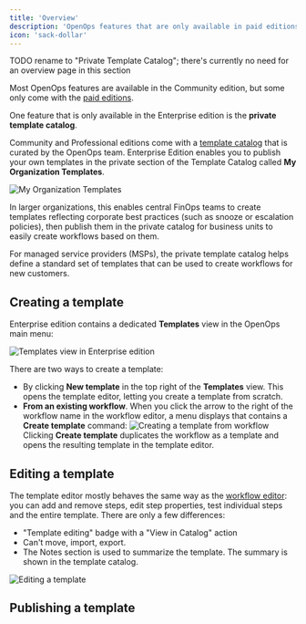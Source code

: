 ```yaml
---
title: 'Overview'
description: 'OpenOps features that are only available in paid editions'
icon: 'sack-dollar'
---
```


TODO rename to "Private Template Catalog"; there's currently no need for an overview page in this section

Most OpenOps features are available in the Community edition, but some only come with the [paid editions](https://www.openops.com/pricing/).

One feature that is only available in the Enterprise edition is the **private template catalog**.

Community and Professional editions come with a [template catalog](/workflow-management/workflow-templates/) that is curated by the OpenOps team. Enterprise Edition enables you to publish your own templates in the private section of the Template Catalog called **My Organization Templates**.

![My Organization Templates](/images/paid/my-organization-templates.png)

In larger organizations, this enables central FinOps teams to create templates reflecting corporate best practices (such as snooze or escalation policies), then publish them in the private catalog for business units to easily create workflows based on them.

For managed service providers (MSPs), the private template catalog helps define a standard set of templates that can be used to create workflows for new customers.

## Creating a template

Enterprise edition contains a dedicated **Templates** view in the OpenOps main menu:

![Templates view in Enterprise edition](/images/paid/templates-view.png)

There are two ways to create a template:
* By clicking **New template** in the top right of the **Templates** view. This opens the template editor, letting you create a template from scratch.
* **From an existing workflow**. When you click the arrow to the right of the workflow name in the workflow editor, a menu displays that contains a **Create template** command:
    ![Creating a template from workflow](/images/paid/create-template-from-workflow.png)
    Clicking **Create template** duplicates the workflow as a template and opens the resulting template in the template editor.

## Editing a template

The template editor mostly behaves the same way as the [workflow editor](/workflow-management/building-workflows/): you can add and remove steps, edit step properties, test individual steps and the entire template. There are only a few differences:
* "Template editing" badge with a "View in Catalog" action
* Can't move, import, export.
* The Notes section is used to summarize the template. The summary is shown in the template catalog.

![Editing a template](/images/paid/template-editor.png)

## Publishing a template
